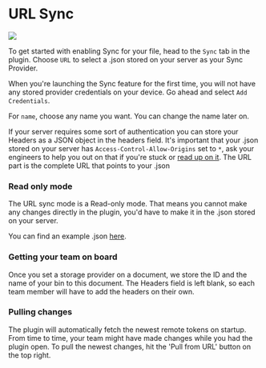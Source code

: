 # URL Sync

![](/url-sync.png)

To get started with enabling Sync for your file, head to the `Sync` tab in the plugin. Choose `URL` to select a .json stored on your server as your Sync Provider.

When you're launching the Sync feature for the first time, you will not have any stored provider credentials on your device. Go ahead and select `Add Credentials`.

For `name`, choose any name you want. You can change the name later on.

If your server requires some sort of authentication you can store your Headers as a JSON object in the headers field. It's important that your .json stored on your server has `Access-Control-Allow-Origins` set to `*`, ask your engineers to help you out on that if you're stuck or [read up on it](https://gist.github.com/nixta/0b98d7975562bc31c4c9). The URL part is the complete URL that points to your .json

### Read only mode

The URL sync mode is a Read-only mode. That means you cannot make any changes directly in the plugin, you'd have to make it in the .json stored on your server.

You can find an example .json [here](https://raw.githubusercontent.com/six7/figma-tokens-example/main/tokens.json).

### Getting your team on board

Once you set a storage provider on a document, we store the ID and the name of your bin to this document. The Headers field is left blank, so each team member will have to add the headers on their own.

### Pulling changes

The plugin will automatically fetch the newest remote tokens on startup. From time to time, your team might have made changes while you had the plugin open. To pull the newest changes, hit the 'Pull from URL' button on the top right.
